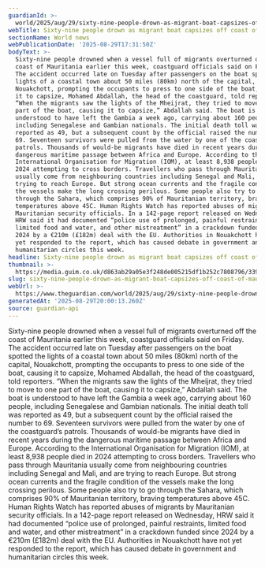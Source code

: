 ```yaml
---
guardianId: >-
  world/2025/aug/29/sixty-nine-people-drown-as-migrant-boat-capsizes-off-coast-of-mauritania
webTitle: Sixty-nine people drown as migrant boat capsizes off coast of Mauritania
sectionName: World news
webPublicationDate: '2025-08-29T17:31:50Z'
bodyText: >-
  Sixty-nine people drowned when a vessel full of migrants overturned off the
  coast of Mauritania earlier this week, coastguard officials said on Friday.
  The accident occurred late on Tuesday after passengers on the boat spotted the
  lights of a coastal town about 50 miles (80km) north of the capital,
  Nouakchott, prompting the occupants to press to one side of the boat, causing
  it to capsize, Mohamed Abdallah, the head of the coastguard, told reporters.
  “When the migrants saw the lights of the Mheijrat, they tried to move to one
  part of the boat, causing it to capsize,” Abdallah said. The boat is
  understood to have left the Gambia a week ago, carrying about 160 people,
  including Senegalese and Gambian nationals. The initial death toll was
  reported as 49, but a subsequent count by the official raised the number to
  69. Seventeen survivors were pulled from the water by one of the coastguard’s
  patrols. Thousands of would-be migrants have died in recent years during the
  dangerous maritime passage between Africa and Europe. According to the
  International Organisation for Migration (IOM), at least 8,938 people died in
  2024 attempting to cross borders. Travellers who pass through Mauritania
  usually come from neighbouring countries including Senegal and Mali, and are
  trying to reach Europe. But strong ocean currents and the fragile condition of
  the vessels make the long crossing perilous. Some people also try to go
  through the Sahara, which comprises 90% of Mauritanian territory, braving
  temperatures above 45C. Human Rights Watch has reported abuses of migrants by
  Mauritanian security officials. In a 142-page report released on Wednesday,
  HRW said it had documented “police use of prolonged, painful restraints,
  limited food and water, and other mistreatment” in a crackdown funded since
  2024 by a €210m (£182m) deal with the EU. Authorities in Nouakchott have not
  yet responded to the report, which has caused debate in government and
  humanitarian circles this week.
headline: Sixty-nine people drown as migrant boat capsizes off coast of Mauritania
thumbnail: >-
  https://media.guim.co.uk/d863ab29a05e3f248de005215df1b252c7808796/339_0_3462_2768/500.jpg
slug: sixty-nine-people-drown-as-migrant-boat-capsizes-off-coast-of-mauritania
webUrl: >-
  https://www.theguardian.com/world/2025/aug/29/sixty-nine-people-drown-as-migrant-boat-capsizes-off-coast-of-mauritania
generatedAt: '2025-08-29T20:00:13.260Z'
source: guardian-api
---
```

Sixty-nine people drowned when a vessel full of migrants overturned off the coast of Mauritania earlier this week, coastguard officials said on Friday. The accident occurred late on Tuesday after passengers on the boat spotted the lights of a coastal town about 50 miles (80km) north of the capital, Nouakchott, prompting the occupants to press to one side of the boat, causing it to capsize, Mohamed Abdallah, the head of the coastguard, told reporters. “When the migrants saw the lights of the Mheijrat, they tried to move to one part of the boat, causing it to capsize,” Abdallah said. The boat is understood to have left the Gambia a week ago, carrying about 160 people, including Senegalese and Gambian nationals. The initial death toll was reported as 49, but a subsequent count by the official raised the number to 69. Seventeen survivors were pulled from the water by one of the coastguard’s patrols. Thousands of would-be migrants have died in recent years during the dangerous maritime passage between Africa and Europe. According to the International Organisation for Migration (IOM), at least 8,938 people died in 2024 attempting to cross borders. Travellers who pass through Mauritania usually come from neighbouring countries including Senegal and Mali, and are trying to reach Europe. But strong ocean currents and the fragile condition of the vessels make the long crossing perilous. Some people also try to go through the Sahara, which comprises 90% of Mauritanian territory, braving temperatures above 45C. Human Rights Watch has reported abuses of migrants by Mauritanian security officials. In a 142-page report released on Wednesday, HRW said it had documented “police use of prolonged, painful restraints, limited food and water, and other mistreatment” in a crackdown funded since 2024 by a €210m (£182m) deal with the EU. Authorities in Nouakchott have not yet responded to the report, which has caused debate in government and humanitarian circles this week.
